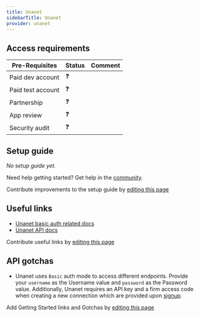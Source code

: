 ```yaml
---
title: Unanet
sidebarTitle: Unanet
provider: unanet
---
```



<Overview />
<PreBuiltTooling provider={providers[pageMetadata.provider]} />
<PreBuiltUseCases />

## Access requirements
| Pre-Requisites | Status | Comment|
| - | - | - |
| Paid dev account | ❓ |  |
| Paid test account | ❓ |  |
| Partnership | ❓ | |
| App review | ❓ |  |
| Security audit | ❓ | |


## Setup guide

_No setup guide yet._

<Tip>Need help getting started? Get help in the [community](https://nango.dev/slack).</Tip>

<Note>Contribute improvements to the setup guide by [editing this page](https://github.com/nangohq/nango/tree/master/docs-v2/integrations/all/insightly.mdx)</Note>


## Useful links

-   [Unanet basic auth related docs](https://compass.cosential.com/documentation#authentication)
-   [Unanet API docs](https://compass.cosential.com/documentation)

<Note>Contribute useful links by [editing this page](https://github.com/nangohq/nango/tree/master/docs-v2/integrations/all/insightly.mdx)</Note>

## API gotchas

- Unanet uses `Basic` auth mode to access different endpoints. Provide your `username` as the Username value and `password` as the Password value. Additionally, Unanet requires an API key and a firm access code when creating a new connection which are provided upon [signup](https://compass.cosential.com/home/start).

<Note>Add Getting Started links and Gotchas by [editing this page](https://github.com/nangohq/nango/tree/master/docs-v2/integrations/all/unanet.mdx)</Note>